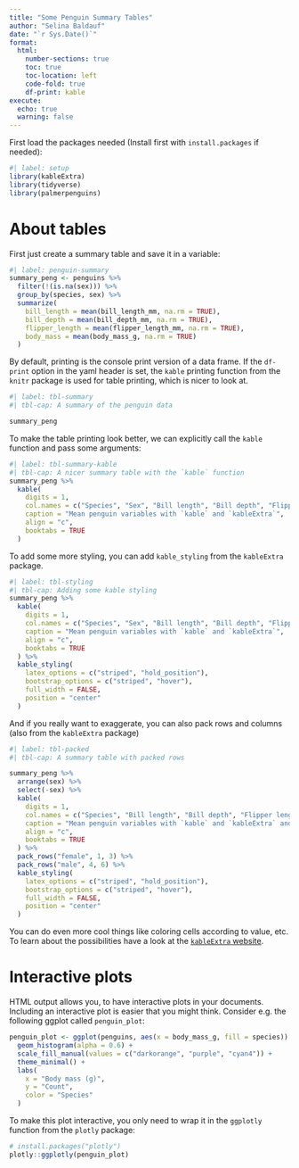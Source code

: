 ```yaml
---
title: "Some Penguin Summary Tables"
author: "Selina Baldauf"
date: "`r Sys.Date()`"
format: 
  html: 
    number-sections: true
    toc: true
    toc-location: left
    code-fold: true
    df-print: kable
execute: 
  echo: true
  warning: false
---
```


First load the packages needed (Install first with `install.packages` if needed):

```r
#| label: setup
library(kableExtra)
library(tidyverse)
library(palmerpenguins)
```

# About tables

First just create a summary table and save it in a variable:

```r
#| label: penguin-summary
summary_peng <- penguins %>% 
  filter(!(is.na(sex))) %>% 
  group_by(species, sex) %>% 
  summarize(
    bill_length = mean(bill_length_mm, na.rm = TRUE),
    bill_depth = mean(bill_depth_mm, na.rm = TRUE),
    flipper_length = mean(flipper_length_mm, na.rm = TRUE),
    body_mass = mean(body_mass_g, na.rm = TRUE)
  )
```

By default, printing is the console print version of a data frame. If the `df-print` option in the yaml header is set, the `kable` printing function from the `knitr` package is used for table printing, which is nicer to look at.

```r
#| label: tbl-summary
#| tbl-cap: A summary of the penguin data

summary_peng
```

To make the table printing look better, we can explicitly call the `kable` function and pass some arguments:

```r
#| label: tbl-summary-kable
#| tbl-cap: A nicer summary table with the `kable` function
summary_peng %>% 
  kable(
    digits = 1,
    col.names = c("Species", "Sex", "Bill length", "Bill depth", "Flipper length", "Body mass"),
    caption = "Mean penguin variables with `kable` and `kableExtra`",
    align = "c",
    booktabs = TRUE
  )
```

To add some more styling, you can add `kable_styling` from the `kableExtra` package.

```r
#| label: tbl-styling
#| tbl-cap: Adding some kable styling
summary_peng %>% 
  kable(
    digits = 1,
    col.names = c("Species", "Sex", "Bill length", "Bill depth", "Flipper length", "Body mass"),
    caption = "Mean penguin variables with `kable` and `kableExtra`",
    align = "c",
    booktabs = TRUE
  ) %>%
  kable_styling(
    latex_options = c("striped", "hold_position"),
    bootstrap_options = c("striped", "hover"),
    full_width = FALSE,
    position = "center"
  )
```

And if you really want to exaggerate, you can also pack rows and columns (also from the `kableExtra` package)

```r
#| label: tbl-packed
#| tbl-cap: A summary table with packed rows

summary_peng %>% 
  arrange(sex) %>%
  select(-sex) %>%
  kable(
    digits = 1,
    col.names = c("Species", "Bill length", "Bill depth", "Flipper length", "Body mass"),
    caption = "Mean penguin variables with `kable` and `kableExtra` and packed rows",
    align = "c",
    booktabs = TRUE
  ) %>%
  pack_rows("female", 1, 3) %>%
  pack_rows("male", 4, 6) %>%
  kable_styling(
    latex_options = c("striped", "hold_position"),
    bootstrap_options = c("striped", "hover"),
    full_width = FALSE,
    position = "center"
  )
```

You can do even more cool things like coloring cells according to value, etc. To learn about the possibilities have a look at the [`kableExtra` website](https://haozhu233.github.io/kableExtra/awesome_table_in_html.html).

# Interactive plots

HTML output allows you, to have interactive plots in your documents. Including an interactive plot is easier that you might think. Consider e.g. the following ggplot called `penguin_plot`:

```r
penguin_plot <- ggplot(penguins, aes(x = body_mass_g, fill = species)) +
  geom_histogram(alpha = 0.6) +
  scale_fill_manual(values = c("darkorange", "purple", "cyan4")) +
  theme_minimal() +
  labs(
    x = "Body mass (g)",
    y = "Count",
    color = "Species"
  )
```

To make this plot interactive, you only need to wrap it in the `ggplotly` function from the `plotly` package:

```r
# install.packages("plotly")
plotly::ggplotly(penguin_plot)
```


